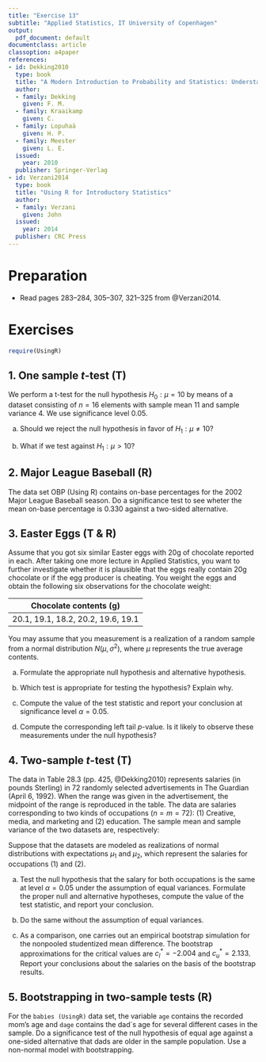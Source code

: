 ---
title: "Exercise 13"
subtitle: "Applied Statistics, IT University of Copenhagen"
output:
  pdf_document: default
documentclass: article
classoption: a4paper
references:
- id: Dekking2010
  type: book
  title: "A Modern Introduction to Probability and Statistics: Understanding why and how"
  author:
  - family: Dekking
    given: F. M.
  - family: Kraaikamp
    given: C.
  - family: Lopuhaä
    given: H. P.
  - family: Meester
    given: L. E.
  issued:
    year: 2010
  publisher: Springer-Verlag
- id: Verzani2014
  type: book
  title: "Using R for Introductory Statistics"
  author:
  - family: Verzani
    given: John
  issued:
    year: 2014
  publisher: CRC Press
---

# Preparation

* Read pages 283--284, 305--307, 321--325 from @Verzani2014.

# Exercises

```{r, message=FALSE, include=FALSE} 
require(UsingR) 
```

## 1. One sample $t$-test (T)

We perform a t-test for the null hypothesis $H_0 : \mu = 10$ by means of a dataset consisting of $n=16$ elements with sample mean 11 and sample variance 4. We use significance level 0.05. 

a. Should we reject the null hypothesis in favor of $H_1: \mu \neq 10$?

b. What if we test against $H_1: \mu > 10$?

## 2. Major League Baseball (R)

The data set OBP (Using R) contains on-base percentages for the 2002 Major League Baseball season. Do a significance test to see wheter the mean on-base percentage is 0.330 against a two-sided alternative. 

## 3. Easter Eggs (T & R)

Assume that you got six similar Easter eggs with 20g of chocolate reported in each. After taking one more lecture in Applied Statistics, you want to further investigate whether it is plausible that the eggs really contain 20g chocolate or if the egg producer is cheating.
You weight the eggs and obtain the
following six observations for the chocolate weight:

| Chocolate contents (g)             |
|:-----------------------------------------------:|
| 20.1, 19.1, 18.2, 20.2, 19.6, 19.1              |

You may assume that you measurement is a
realization of a random sample from a normal distribution $N(\mu,
\sigma^2)$, where $\mu$ represents the true average contents.

(a) Formulate the appropriate null hypothesis and alternative hypothesis.

(b) Which test is appropriate for testing the hypothesis? Explain why.

(c) Compute the value of the test statistic and report your conclusion at significance level $\alpha = 0.05$.

(d) Compute the corresponding left tail $p$-value. Is it likely to
observe these measurements under the null hypothesis?

## 4. Two-sample $t$-test (T)

The data in Table 28.3 (pp. 425, @Dekking2010) represents salaries (in pounds Sterling) in 72 randomly selected advertisements in The Guardian (April 6, 1992). When the range was given in the advertisement, the midpoint of the range is reproduced in the table. The data are salaries corresponding to two kinds of occupations ($n=m=72$): (1) Creative, media, and marketing and (2) education. The sample mean and sample variance of the two datasets are, respectively: 

\begin{equation*}
\begin{split}
    (1)\ \bar{x}_{72} = 17 410 \textrm{ and } s_x^2= 41 258 741,\\
    (2)\ \bar{y}_{72} = 19 818 \textrm{ and } s_y^2= 50 744 521,
\end{split}
\end{equation*}

Suppose that the datasets are modeled as realizations of normal distributions with expectations $\mu_1$ and $\mu_2$, which represent the salaries for occupations (1) and (2).

a. Test the null hypothesis that the salary for both occupations is the same at level $\alpha = 0.05$ under the assumption of equal variances. Formulate the proper null and alternative hypotheses, compute the value of the test statistic, and report your conclusion. 

b. Do the same without the assumption of equal variances. 

c. As a comparison, one carries out an empirical bootstrap simulation for the nonpooled studentized mean difference. The bootstrap approximations for the critical values are $c_l^* = -2.004$ and $c_u^*=2.133$. Report your conclusions about the salaries on the basis of the bootstrap results. 

## 5. Bootstrapping in two-sample tests (R)

For the `babies (UsingR)` data set, the variable `age` contains the recorded mom's age and `dage` contains the dad´s age for several different cases in the sample. Do a significance test of the null hypothesis of equal age against a one-sided alternative that dads are older in the sample population. Use a non-normal model with bootstrapping.


